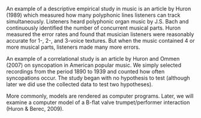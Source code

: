 An example of a descriptive empirical study in music is an article by
Huron (1989) which measured how many polyphonic lines listeners can
track simultaneously. Listeners heard polyphonic organ music by J.S.
Bach and continuously identified the number of concurrent musical parts.
Huron measured the error rates and found that musician listeners were
reasonably accurate for 1-, 2-, and 3-voice textures. But when the music
contained 4 or more musical parts, listeners made many more errors.

An example of a correlational study is an article by Huron and Ommen
(2007) on syncopation in American popular music. We simply selected
recordings from the period 1890 to 1939 and counted how often
syncopations occur. The study began with no hypothesis to test (although
later we did use the collected data to test two hypotheses).

More commonly, models are rendered as computer programs. Later, we will
examine a computer model of a B-flat valve trumpet/performer interaction
(Huron & Berec, 2009).
